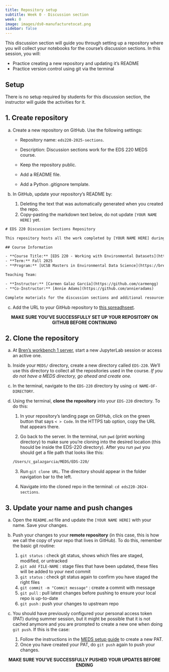 ```yaml
---
title: Repository setup
subtitle: Week 0 - Discussion section 
week: 0
image: images/ds0-manufacturetocat.png
sidebar: false
---
```



This discussion section will guide you through setting up a repository where you will collect your notebooks for the course's discussion sections. In this session, you will:

- Practice creating a new repository and updating it's README
- Practice version control using git via the terminal

## Setup

:::{.callout-tip appearance="minimal"}
There is no setup required by students for this discussion section, the instructor will guide the activities for it.
:::

## 1. Create repository

a. Create a new repository on GitHub. Use the following settings:

    - Repository name: `eds220-2025-sections`.

    - Description: Discussion sections work for the EDS 220 MEDS course.

    - Keep the repository public.

    - Add a README file.

    - Add a Python .gitignore template.

b. In GitHub, update your repository's README by:
    1. Deleting the text that was automatically generated when you created the repo.
    2. Copy-pasting the markdown text below, do not update `[YOUR NAME HERE]` yet.

```default
# EDS 220 Discussion Sections Repository

This repository hosts all the work completed by [YOUR NAME HERE] during the discussion sections of EDS 220 - *Working with Environmental Data*.

## Course Information

- **Course Title:** [EDS 220 - Working with Environmental Datasets](https://bren.ucsb.edu/courses/eds-220)
- **Term:** Fall 2025
- **Program:** [UCSB Masters in Environmental Data Science](https://bren.ucsb.edu/masters-programs/master-environmental-data-science).

Teaching Team:

- **Instructor:** [Carmen Galaz García](https://github.com/carmengg)
- **Co-Instructor:** [Annie Adams](https://github.com/annieradams) 

Complete materials for the discussion sections and additional resources can be found on the [course website](https://meds-eds-220.github.io/MEDS-eds-220-course/discussion-sections/discussion-sections-listing.html).
```
c. Add the URL to your GitHub repository to [this spreadhseet](https://docs.google.com/spreadsheets/d/1mUpKg-gzte_gupG6slF-yaJ1WcK0Goh1GKy9GZBP-K8/edit?usp=sharing).

<p style="text-align: center;">
**MAKE SURE YOU'VE SUCCESSFULLY SET UP YOUR REPOSITORY ON GITHUB BEFORE CONTINUING**
</p>

## 2. Clone the repository

a. At [Bren's workbench 1 server](https://workbench-1.bren.ucsb.edu/), start a new JupyterLab session or access an active one.

b. Inside your `MEDS/` directory, create a new directory called `EDS-220`. We'll use this directory to collect all the repositories used in the course. *If you do not have a MEDS directory, go ahead and create one.*

c. In the terminal, navigate to the `EDS-220` directory by using `cd NAME-OF-DIRECTORY`.

c. Using the terminal, **clone the repository** into your `EDS-220` directory. To do this:

    1. In your repository's landing page on GitHub, click on the green button that says `< > Code`. In the HTTPS tab option, copy the URL that appears there.

    2. Go back to the server. In the terminal, run `pwd` (print working directory) to make sure you're cloning into the desired location (this hsould be inside the EDS-220 directory). After you run `pwd` you should get a file path that looks like this:
    ```default
    /Users/c_galazgarcia/MEDS/EDS-220/
    ```

    3. Run `git clone URL`. The directory should appear in the folder navigation bar to the left.

    4. Navigate into the cloned repo in the terminal: `cd eds220-2024-sections`.


## 3. Update your name and push changes

a. Open the `README.md` file and update the `[YOUR NAME HERE]` with your name. Save your changes.

b. Push your changes to your **remote repository** (in this case, this is how we call the copy of your repo that lives in GitHub). 
To do this, remember the basic git routine:
    1. `git status` : check git status, shows which files are staged, modified, or untracked
    2. `git add FILE-NAME` : stage files that have been updated, these files will be added to your next commit
    3. `git status` : check git status again to confirm you have staged the right files
    4. `git commit -m "Commit message"` : create a commit with message 
    5. `git pull` : pull latest changes before pushing to ensure your local repo is up-to-date
    6. `git push` : push your changes to upstream repo

c. You should have previously configured your personal access token (PAT) during summer session, but it might be possible that it is not cached anymore and you are prompted to create a new one when doing `git push`. If this is the case:
    1. Follow the instructions in the [MEDS setup guide](https://ucsb-meds.github.io/MEDS-installation-guide/#GitHub-PAT) to create a new PAT. 
    2. Once you have created your PAT, do `git push` again to push your changes. 

<p style="text-align: center;">
**MAKE SURE YOU'VE SUCCESSFULLY PUSHED YOUR UPDATES BEFORE ENDING**
</p>

<!--
Talk about setting a PAT.

3. If you are prompted for your credentials and need to set up a new Personal Access Token (PAT) follow [steps 13-18 in this guide](https://docs.google.com/document/d/1Pk6_rUDdFjdGg-YVo9Cl8ET3iDsYahyaP0VMRD4UHUk/edit?usp=sharing/) to set it up.
-->